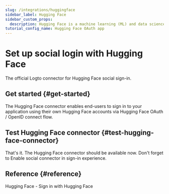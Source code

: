 ```yaml
---
slug: /integrations/huggingface
sidebar_label: Hugging Face
sidebar_custom_props:
  description: Hugging Face is a machine learning (ML) and data science platform and community that helps users build, deploy and train machine learning models.
tutorial_config_name: Hugging Face OAuth app
---
```




# Set up social login with Hugging Face

The official Logto connector for Hugging Face social sign-in.

<GuideTip />

## Get started \{#get-started}

The Hugging Face connector enables end-users to sign in to your application using their own Hugging Face accounts via Hugging Face OAuth / OpenID connect flow.

<Integration />

## Test Hugging Face connector \{#test-hugging-face-connector}

That's it. The Hugging Face connector should be available now. Don't forget to <MainSiteUrl href="/connectors/social-connectors#enable-social-sign-in">Enable social connector in sign-in experience</MainSiteUrl>.

## Reference \{#reference}

<Url href="https://huggingface.co/docs/hub/en/oauth#sign-in-with-hugging-face">
  Hugging Face - Sign in with Hugging Face
</Url>
